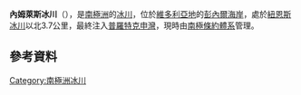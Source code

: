 {{coord|71|38|S|170|18|E|display=title}}

'''內姆萊斯冰川'''（{{lang-en|Nameless Glacier}}），是[[南極洲|南極洲]]的[[冰川|冰川]]，位於[[維多利亞地|維多利亞地]]的[[彭內爾海岸|彭內爾海岸]]，處於[[紐恩斯冰川|紐恩斯冰川]]以北3.7公里，最終注入[[普羅特克申灣|普羅特克申灣]]，現時由[[南極條約體系|南極條約體系]]管理。

==參考資料==
{{usgs-gazetteer}}

{{Antarctica-geo-stub}}
[[Category:南極洲冰川|Category:南極洲冰川]]